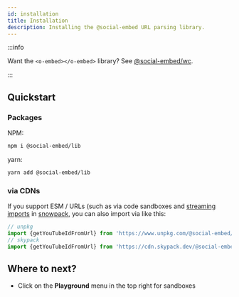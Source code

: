 ```yaml
---
id: installation
title: Installation
description: Installing the @social-embed URL parsing library.
---
```


:::info

Want the `<o-embed></o-embed>` library? See [@social-embed/wc](../wc/overview.mdx).

:::

## Quickstart

### Packages

NPM:

```bash
npm i @social-embed/lib
```

yarn:

```bash
yarn add @social-embed/lib
```

### via CDNs

If you support ESM / URLs (such as via code sandboxes and [streaming imports] in [snowpack], you can also import via like this:

```typescript
// unpkg
import {getYouTubeIdFromUrl} from 'https://www.unpkg.com/@social-embed/lib?module';
// skypack
import {getYouTubeIdFromUrl} from 'https://cdn.skypack.dev/@social-embed/lib';
```

[streaming imports]: https://www.snowpack.dev/guides/streaming-imports
[snowpack]: https://www.snowpack.dev

## Where to next?

- Click on the **Playground** menu in the top right for sandboxes
